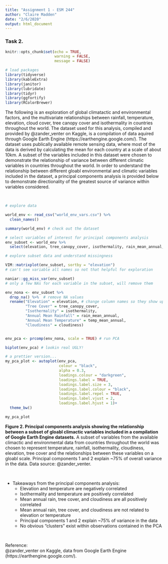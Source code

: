```yaml
---
title: "Assignment 1 - ESM 244"
author: "Claire Madden"
date: "2/6/2020"
output: html_document
---
```


### Task 2. 

```r
knitr::opts_chunk$set(echo = TRUE,
                      warning = FALSE,
                      message = FALSE)

# load packages
library(tidyverse)
library(kableExtra)
library(janitor)
library(lubridate)
library(tidyr)
library(ggfortify)
library(RColorBrewer)


```

The following is an exploration of global climatactic and environmental factors, and the multivariate relationships between rainfall, temperature, elevation, cloud cover, tree canopy cover and isothermality in countries throughout the world. The dataset used for this analysis, compiled and provided by @zander_venter on Kaggle, is a compilation of data aquired through Google Earth Engine (https://earthengine.google.com/). The dataset uses publically available remote sensing data, where most of the data is derived by calculating the mean for each country at a scale of about 10km. A subset of the variables included in this dataset were chosen to demonstrate the relationship of variance between different climatic variables in countries throughout the world. In order to understand the relationship between different gloabl environmental and climatic variables included in the dataset, a principal components analysis is provided below to demonstrate directionality of the greatest source of variance within variables considered. 

<br>


```r
# explore data

world_env <- read_csv("world_env_vars.csv") %>% 
  clean_names()

summary(world_env) # check out the dataset


```



```r
# select variables of interest for principal components analysis
env_subset <- world_env %>% 
  select(elevation, tree_canopy_cover, isothermality, rain_mean_annual, temp_mean_annual, cloudiness) 

# explore subset data and understand missingness

VIM::matrixplot(env_subset, sortby = "elevation")
# can't see variable all names so not that helpful for exploration

naniar::gg_miss_var(env_subset)
# only a few NAs for each variable in the subset, will remove them

env_nona <- env_subset %>% 
  drop_na() %>%  # remove NA values
  rename("Elevation" = elevation, # change column names so they show up nicely in plot
         "Tree Cover" = tree_canopy_cover,
         "Isothermality" = isothermality,
         "Annual Mean Rainfall" = rain_mean_annual,
         "Annual Mean Temperature" = temp_mean_annual,
         "Cloudiness" = cloudiness)


env_pca <- prcomp(env_nona, scale = TRUE) # run PCA

biplot(env_pca) # lookin real UGLY! 


```



```r
# a prettier version...
my_pca_plot <- autoplot(env_pca,
                        colour = "black",
                        alpha = 0.3,
                        loadings.colour = "darkgreen",
                        loadings.label = TRUE,
                        loadings.label.size = 3,
                        loadings.label.colour = "black",
                        loadings.label.repel = TRUE,
                        loadings.label.vjust = 2,
                        loadings.label.hjust = 1)+
  theme_bw()

my_pca_plot

```

**Figure 2. Principal components analysis showing the relationship between a subset of gloabl climactic variables included in a compilation of Google Earth Engine datasets.** A subset of variables from the available climactic and environmental data from countries throughout the world was chosen to represent temperature, rainfall, isothermality, cloudiness, elevation, tree cover and the relationships between these variables on a gloabl scale. Principal components 1 and 2 explain ~75% of overall variance in the data. Data source: @zander_venter.

<br>

* Takeaways from the principal components analysis:
    + Elevation and temperature are negatively correlated
    + Isothermality and temperature are positively correlated
    + Mean annual rain, tree cover, and cloudiness are all positively correlated
    + Mean annual rain, tree cover, and cloudiness are not related to elevation or temperature
    + Principal components 1 and 2 explain ~75% of variance in the data
    + No obvious "clusters" exist within observations contained in the PCA

<br>

Reference: 
<br>
@zander_venter on Kaggle, data from Google Earth Engine (https://earthengine.google.com/). 
